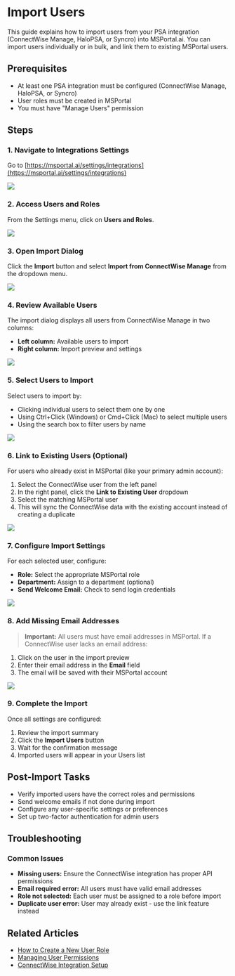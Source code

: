 # Import Users

This guide explains how to import users from your PSA integration (ConnectWise Manage, HaloPSA, or Syncro) into MSPortal.ai. You can import users individually or in bulk, and link them to existing MSPortal users.


## Prerequisites

- At least one PSA integration must be configured (ConnectWise Manage, HaloPSA, or Syncro)
- User roles must be created in MSPortal
- You must have "Manage Users" permission

## Steps

### 1. Navigate to Integrations Settings

Go to [https://msportal.ai/settings/integrations](https://msportal.ai/settings/integrations)

![](https://ajeuwbhvhr.cloudimg.io/https://colony-recorder.s3.amazonaws.com/files/2025-09-04/279d628a-e176-4ecd-b8c2-0b2ca6df26d4/ascreenshot.jpeg?tl_px=130,121&br_px=1850,1083&force_format=jpeg&q=100&width=1120.0)


### 2. Access Users and Roles

From the Settings menu, click on **Users and Roles**.

![](https://ajeuwbhvhr.cloudimg.io/https://colony-recorder.s3.amazonaws.com/files/2025-09-04/279d628a-e176-4ecd-b8c2-0b2ca6df26d4/ascreenshot.jpeg?tl_px=0,0&br_px=1719,961&force_format=jpeg&q=100&width=1120.0&wat=1&wat_opacity=0.7&wat_gravity=northwest&wat_url=https://colony-recorder.s3.us-west-1.amazonaws.com/images/watermarks/FB923C_standard.png&wat_pad=292,120)


### 3. Open Import Dialog

Click the **Import** button and select **Import from ConnectWise Manage** from the dropdown menu.

![](https://ajeuwbhvhr.cloudimg.io/https://colony-recorder.s3.amazonaws.com/files/2025-09-04/6f7bdffe-01c2-4b46-997e-6bd15830aac9/ascreenshot.jpeg?tl_px=260,0&br_px=1980,961&force_format=jpeg&q=100&width=1120.0&wat=1&wat_opacity=0.7&wat_gravity=northwest&wat_url=https://colony-recorder.s3.us-west-1.amazonaws.com/images/watermarks/FB923C_standard.png&wat_pad=692,132)


### 4. Review Available Users

The import dialog displays all users from ConnectWise Manage in two columns:
- **Left column:** Available users to import
- **Right column:** Import preview and settings

![](https://ajeuwbhvhr.cloudimg.io/https://colony-recorder.s3.amazonaws.com/files/2025-09-04/41f8620a-2f84-43ac-b5a0-464a7893625d/ascreenshot.jpeg?tl_px=260,0&br_px=1980,961&force_format=jpeg&q=100&width=1120.0&wat=1&wat_opacity=0.7&wat_gravity=northwest&wat_url=https://colony-recorder.s3.us-west-1.amazonaws.com/images/watermarks/FB923C_standard.png&wat_pad=654,165)


### 5. Select Users to Import

Select users to import by:
- Clicking individual users to select them one by one
- Using Ctrl+Click (Windows) or Cmd+Click (Mac) to select multiple users
- Using the search box to filter users by name

![](https://ajeuwbhvhr.cloudimg.io/https://colony-recorder.s3.amazonaws.com/files/2025-09-04/8a0cc949-5715-4de9-a3eb-a275c9d7c3e1/ascreenshot.jpeg?tl_px=0,217&br_px=1719,1178&force_format=jpeg&q=100&width=1120.0&wat=1&wat_opacity=0.7&wat_gravity=northwest&wat_url=https://colony-recorder.s3.us-west-1.amazonaws.com/images/watermarks/FB923C_standard.png&wat_pad=245,276)


### 6. Link to Existing Users (Optional)

For users who already exist in MSPortal (like your primary admin account):

1. Select the ConnectWise user from the left panel
2. In the right panel, click the **Link to Existing User** dropdown
3. Select the matching MSPortal user
4. This will sync the ConnectWise data with the existing account instead of creating a duplicate

![](https://ajeuwbhvhr.cloudimg.io/https://colony-recorder.s3.amazonaws.com/files/2025-09-04/1416d54b-dbc1-429f-a061-8dac5e0e0802/ascreenshot.jpeg?tl_px=0,138&br_px=1719,1099&force_format=jpeg&q=100&width=1120.0&wat=1&wat_opacity=0.7&wat_gravity=northwest&wat_url=https://colony-recorder.s3.us-west-1.amazonaws.com/images/watermarks/FB923C_standard.png&wat_pad=246,277)


### 7. Configure Import Settings

For each selected user, configure:

- **Role:** Select the appropriate MSPortal role
- **Department:** Assign to a department (optional)
- **Send Welcome Email:** Check to send login credentials

![](https://ajeuwbhvhr.cloudimg.io/https://colony-recorder.s3.amazonaws.com/files/2025-09-04/f72fb09a-e6bf-42b3-a095-75ece7bd0d1c/ascreenshot.jpeg?tl_px=260,243&br_px=1980,1205&force_format=jpeg&q=100&width=1120.0&wat=1&wat_opacity=0.7&wat_gravity=northwest&wat_url=https://colony-recorder.s3.us-west-1.amazonaws.com/images/watermarks/FB923C_standard.png&wat_pad=729,285)


### 8. Add Missing Email Addresses

> **Important:** All users must have email addresses in MSPortal. If a ConnectWise user lacks an email address:

1. Click on the user in the import preview
2. Enter their email address in the **Email** field
3. The email will be saved with their MSPortal account

![](https://ajeuwbhvhr.cloudimg.io/https://colony-recorder.s3.amazonaws.com/files/2025-09-04/af58d92d-571c-4150-aff6-ac1cb02512b8/ascreenshot.jpeg?tl_px=0,154&br_px=1719,1115&force_format=jpeg&q=100&width=1120.0&wat=1&wat_opacity=0.7&wat_gravity=northwest&wat_url=https://colony-recorder.s3.us-west-1.amazonaws.com/images/watermarks/FB923C_standard.png&wat_pad=477,277)

### 9. Complete the Import

Once all settings are configured:

1. Review the import summary
2. Click the **Import Users** button
3. Wait for the confirmation message
4. Imported users will appear in your Users list

## Post-Import Tasks

- Verify imported users have the correct roles and permissions
- Send welcome emails if not done during import
- Configure any user-specific settings or preferences
- Set up two-factor authentication for admin users

## Troubleshooting

### Common Issues

- **Missing users:** Ensure the ConnectWise integration has proper API permissions
- **Email required error:** All users must have valid email addresses
- **Role not selected:** Each user must be assigned to a role before import
- **Duplicate user error:** User may already exist - use the link feature instead

## Related Articles

- [How to Create a New User Role](./How%20to%20Create%20a%20New%20User%20Role)
- [Managing User Permissions](../settings/user-permissions)
- [ConnectWise Integration Setup](../integrations/enable-connectwise-integration)


